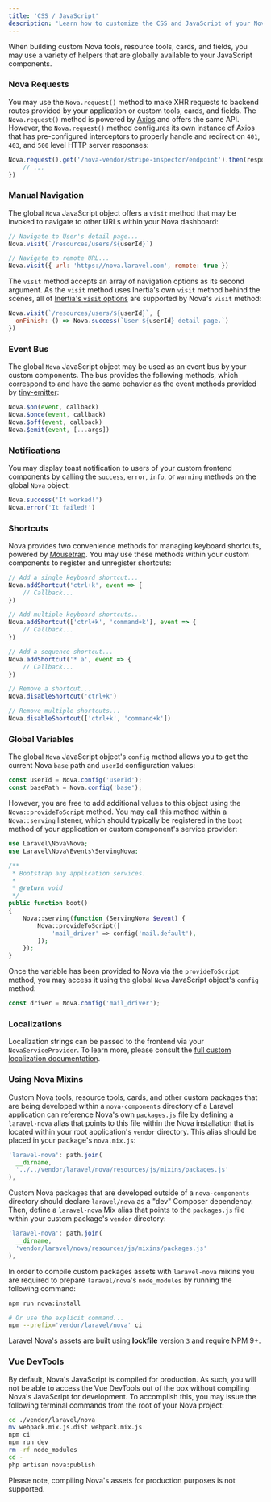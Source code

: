 ```yaml
---
title: 'CSS / JavaScript'
description: 'Learn how to customize the CSS and JavaScript of your Nova application.'
---
```


When building custom Nova tools, resource tools, cards, and fields, you may use a variety of helpers that are globally available to your JavaScript components.

### Nova Requests

You may use the `Nova.request()` method to make XHR requests to backend routes provided by your application or custom tools, cards, and fields. The `Nova.request()` method is powered by [Axios](https://github.com/axios/axios) and offers the same API. However, the `Nova.request()` method configures its own instance of Axios that has pre-configured interceptors to properly handle and redirect on `401`, `403`, and `500` level HTTP server responses:

```js
Nova.request().get('/nova-vendor/stripe-inspector/endpoint').then(response => {
    // ...
})
```

### Manual Navigation

The global `Nova` JavaScript object offers a `visit` method that may be invoked to navigate to other URLs within your Nova dashboard:

```js
// Navigate to User's detail page...
Nova.visit(`/resources/users/${userId}`)

// Navigate to remote URL...
Nova.visit({ url: 'https://nova.laravel.com', remote: true })
```

The `visit` method accepts an array of navigation options as its second argument. As the `visit` method uses Inertia's own `visit` method behind the scenes, all of [Inertia's `visit` options](https://legacy.inertiajs.com/manual-visits) are supported by Nova's `visit` method:

```js
Nova.visit(`/resources/users/${userId}`, {
  onFinish: () => Nova.success(`User ${userId} detail page.`)
})
```

### Event Bus

The global `Nova` JavaScript object may be used as an event bus by your custom components. The bus provides the following methods, which correspond to and have the same behavior as the event methods provided by [tiny-emitter](https://www.npmjs.com/package/tiny-emitter):

```js
Nova.$on(event, callback)
Nova.$once(event, callback)
Nova.$off(event, callback)
Nova.$emit(event, [...args])
```

### Notifications

You may display toast notification to users of your custom frontend components by calling the `success`, `error`, `info`, or `warning` methods on the global `Nova` object:

```js
Nova.success('It worked!')
Nova.error('It failed!')
```

### Shortcuts

Nova provides two convenience methods for managing keyboard shortcuts, powered by [Mousetrap](https://craig.is/killing/mice). You may use these methods within your custom components to register and unregister shortcuts:

```js
// Add a single keyboard shortcut...
Nova.addShortcut('ctrl+k', event => {
    // Callback...
})

// Add multiple keyboard shortcuts...
Nova.addShortcut(['ctrl+k', 'command+k'], event => {
    // Callback...
})

// Add a sequence shortcut...
Nova.addShortcut('* a', event => {
    // Callback...
})

// Remove a shortcut...
Nova.disableShortcut('ctrl+k')

// Remove multiple shortcuts...
Nova.disableShortcut(['ctrl+k', 'command+k'])
```

### Global Variables

The global `Nova` JavaScript object's `config` method allows you to get the current Nova `base` path and `userId` configuration values:

```js
const userId = Nova.config('userId');
const basePath = Nova.config('base');
```

However, you are free to add additional values to this object using the `Nova::provideToScript` method. You may call this method within a `Nova::serving` listener, which should typically be registered in the `boot` method of your application or custom component's service provider:

```php
use Laravel\Nova\Nova;
use Laravel\Nova\Events\ServingNova;

/**
 * Bootstrap any application services.
 *
 * @return void
 */
public function boot()
{
    Nova::serving(function (ServingNova $event) {
        Nova::provideToScript([
            'mail_driver' => config('mail.default'),
        ]);
    });
}
```

Once the variable has been provided to Nova via the `provideToScript` method, you may access it using the global `Nova` JavaScript object's `config` method:

```js
const driver = Nova.config('mail_driver');
```

### Localizations

Localization strings can be passed to the frontend via your `NovaServiceProvider`. To learn more, please consult the [full custom localization documentation](./../customization/localization.md#Frontend).

### Using Nova Mixins

Custom Nova tools, resource tools, cards, and other custom packages that are being developed within a `nova-components` directory of a Laravel application can reference Nova's own `packages.js` file by defining a `laravel-nova` alias that points to this file within the Nova installation that is located within your root application's `vendor` directory. This alias should be placed in your package's `nova.mix.js`:

```js
'laravel-nova': path.join(
  __dirname,
  '../../vendor/laravel/nova/resources/js/mixins/packages.js'
),
```

Custom Nova packages that are developed outside of a `nova-components` directory should declare `laravel/nova` as a "dev" Composer dependency. Then, define a `laravel-nova` Mix alias that points to the `packages.js` file within your custom package's `vendor` directory:

```js
'laravel-nova': path.join(
  __dirname,
  'vendor/laravel/nova/resources/js/mixins/packages.js'
),
```

In order to compile custom packages assets with `laravel-nova` mixins you are required to prepare `laravel/nova`'s `node_modules` by running the following command:

```bash
npm run nova:install

# Or use the explicit command...
npm --prefix='vendor/laravel/nova' ci
```

<Note>

Laravel Nova's assets are built using **lockfile** version `3` and require NPM 9+.
</Note>

### Vue DevTools

By default, Nova's JavaScript is compiled for production. As such, you will not be able to access the Vue DevTools out of the box without compiling Nova's JavaScript for development. To accomplish this, you may issue the following terminal commands from the root of your Nova project:

```bash
cd ./vendor/laravel/nova
mv webpack.mix.js.dist webpack.mix.js
npm ci
npm run dev
rm -rf node_modules
cd -
php artisan nova:publish
```

Please note, compiling Nova's assets for production purposes is not supported.
